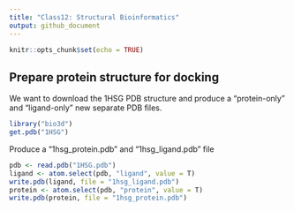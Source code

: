 ```yaml
---
title: "Class12: Structural Bioinformatics"
output: github_document
---
```


```r
knitr::opts_chunk$set(echo = TRUE)
```

## Prepare protein structure for docking

We want to download the 1HSG PDB structure and produce a "protein-only" and "ligand-only" new separate PDB files.

```r
library("bio3d")
get.pdb("1HSG")
```
Produce a "1hsg_protein.pdb" and "1hsg_ligand.pdb" file

```r
pdb <- read.pdb("1HSG.pdb")
ligand <- atom.select(pdb, "ligand", value = T)
write.pdb(ligand, file = "1hsg_ligand.pdb")
protein <- atom.select(pdb, "protein", value = T)
write.pdb(protein, file = "1hsg_protein.pdb")
```

```r

```


